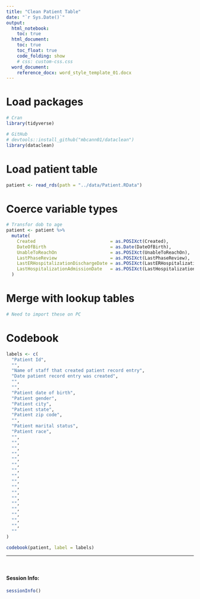 ```yaml
---
title: "Clean Patient Table"
date: "`r Sys.Date()`"
output: 
  html_notebook:
    toc: true
  html_document:
    toc: true
    toc_float: true
    code_folding: show
    # css: custom-css.css
  word_document:
    reference_docx: word_style_template_01.docx
---
```


# Load packages

```r
# Cran
library(tidyverse)

# GitHub
# devtools::install_github("mbcann01/dataclean")
library(dataclean)
```

# Load patient table

```r
patient <- read_rds(path = "../data/Patient.RData")
```

# Coerce variable types

```r
# Transfor dob to age
patient <- patient %>% 
  mutate(
    Created                            = as.POSIXct(Created),
    DateOfBirth                        = as.Date(DateOfBirth),
    UnableToReachOn                    = as.POSIXct(UnableToReachOn),
    LastPhaseReview                    = as.POSIXct(LastPhaseReview),
    LastERHospitalizationDischargeDate = as.POSIXct(LastERHospitalizationDischargeDate),
    LastHospitalizationAdmissionDate   = as.POSIXct(LastHospitalizationAdmissionDate)
  )
```

# Merge with lookup tables

```r
# Need to import these on PC
```


# Codebook

```r
labels <- c(
  "Patient Id",
  "",
  "Name of staff that created patient record entry",
  "Date patient record entry was created",
  "",
  "",
  "Patient date of birth",
  "Patient gender",
  "Patient city",
  "Patient state",
  "Patient zip code",
  "",
  "Patient marital status",
  "Patient race",
  "",
  "",
  "",
  "",
  "",
  "",
  "",
  "",
  "",
  "",
  "",
  "",
  "",
  "",
  "",
  "",
  "",
  ""
)

codebook(patient, label = labels)
```




-------------------------------------------------------------------------------

&nbsp;

#### Session Info:
```r
sessionInfo()
```